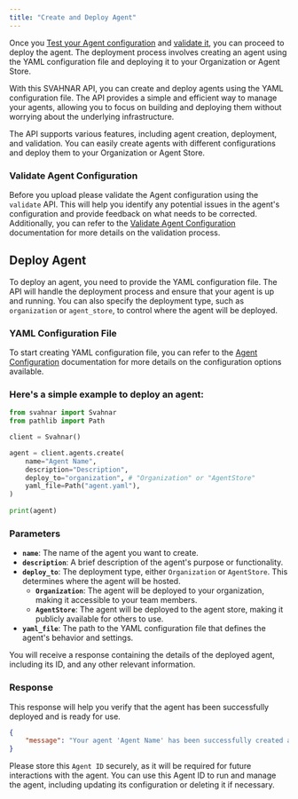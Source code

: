```yaml
---
title: "Create and Deploy Agent"
---
```

Once you [Test your Agent configuration](./test_agent) and [validate it](./validate_config), you can proceed to deploy the agent. The deployment process involves creating an agent using the YAML configuration file and deploying it to your Organization or Agent Store.

With this SVAHNAR API, you can create and deploy agents using the YAML configuration file. The API provides a simple and efficient way to manage your agents, allowing you to focus on building and deploying them without worrying about the underlying infrastructure.

The API supports various features, including agent creation, deployment, and validation. You can easily create agents with different configurations and deploy them to your Organization or Agent Store.

### Validate Agent Configuration

Before you upload please validate the Agent configuration using the `validate` API. This will help you identify any potential issues in the agent's configuration and provide feedback on what needs to be corrected. Additionally, you can refer to the [Validate Agent Configuration](./validate_config) documentation for more details on the validation process.

## Deploy Agent

To deploy an agent, you need to provide the YAML configuration file. The API will handle the deployment process and ensure that your agent is up and running.
You can also specify the deployment type, such as `organization` or `agent_store`, to control where the agent will be deployed.

### YAML Configuration File

To start creating YAML configuration file, you can refer to the [Agent Configuration](/docs/AgenticNetwork/Create_simple_agent) documentation for more details on the configuration options available.


### Here's a simple example to deploy an agent:

```python title="Python" showLineNumbers
from svahnar import Svahnar
from pathlib import Path

client = Svahnar()

agent = client.agents.create(
    name="Agent Name",
    description="Description",
    deploy_to="organization", # "Organization" or "AgentStore"
    yaml_file=Path("agent.yaml"),
)
    
print(agent)
```
### Parameters
- **`name`**: The name of the agent you want to create.
- **`description`**: A brief description of the agent's purpose or functionality.
- **`deploy_to`**: The deployment type, either `Organization` or `AgentStore`. This determines where the agent will be hosted.
  - **`Organization`**: The agent will be deployed to your organization, making it accessible to your team members.
  - **`AgentStore`**: The agent will be deployed to the agent store, making it publicly available for others to use.
- **`yaml_file`**: The path to the YAML configuration file that defines the agent's behavior and settings.


You will receive a response containing the details of the deployed agent, including its ID, and any other relevant information.

### Response
This response will help you verify that the agent has been successfully deployed and is ready for use.

``` json title="json" showLineNumbers
{
    "message": "Your agent 'Agent Name' has been successfully created and hosted. You can access it with the ID - 8bd57aa1-a982-49ba-b6f5-91e84e5dfe9c."
}
```

Please store this `Agent ID` securely, as it will be required for future interactions with the agent. You can use this Agent ID to run and manage the agent, including updating its configuration or deleting it if necessary.